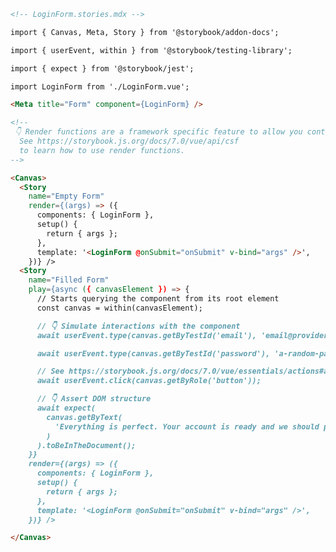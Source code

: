 ```md
<!-- LoginForm.stories.mdx -->

import { Canvas, Meta, Story } from '@storybook/addon-docs';

import { userEvent, within } from '@storybook/testing-library';

import { expect } from '@storybook/jest';

import LoginForm from './LoginForm.vue';

<Meta title="Form" component={LoginForm} />

<!--
 👇 Render functions are a framework specific feature to allow you control on how the component renders.
  See https://storybook.js.org/docs/7.0/vue/api/csf
  to learn how to use render functions.
-->

<Canvas>
  <Story 
    name="Empty Form"
    render={(args) => ({
      components: { LoginForm },
      setup() {
        return { args };
      },
      template: '<LoginForm @onSubmit="onSubmit" v-bind="args" />',
    })} />
  <Story
    name="Filled Form"
    play={async ({ canvasElement }) => {
      // Starts querying the component from its root element
      const canvas = within(canvasElement);

      // 👇 Simulate interactions with the component
      await userEvent.type(canvas.getByTestId('email'), 'email@provider.com');

      await userEvent.type(canvas.getByTestId('password'), 'a-random-password');

      // See https://storybook.js.org/docs/7.0/vue/essentials/actions#automatically-matching-args to learn how to setup logging in the Actions panel
      await userEvent.click(canvas.getByRole('button'));

      // 👇 Assert DOM structure
      await expect(
        canvas.getByText(
          'Everything is perfect. Your account is ready and we should probably get you started!'
        )
      ).toBeInTheDocument();
    }}
    render={(args) => ({
      components: { LoginForm },
      setup() {
        return { args };
      },
      template: '<LoginForm @onSubmit="onSubmit" v-bind="args" />',
    })} />

</Canvas>
```
